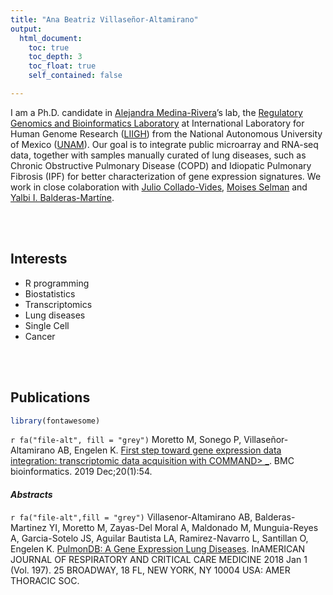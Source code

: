 ```yaml
---
title: "Ana Beatriz Villaseñor-Altamirano"
output:
  html_document:
    toc: true
    toc_depth: 3
    toc_float: true
    self_contained: false

---
```


<script>
  $(document).ready(function() {
    $('#TOC').parent().prepend('<div id=\"nav_logo\"><img src=\"images/liigh.png"></div>');
  });
</script>



I am a Ph.D. candidate in [Alejandra Medina-Rivera](http://liigh.unam.mx/profile/dra-alejandra-medina-rivera/)'s lab, the [Regulatory Genomics and Bioinformatics Laboratory](http://liigh.unam.mx/amedina/) at International Laboratory for Human Genome Research ([LIIGH](http://liigh.unam.mx/)) from the National Autonomous University of Mexico ([UNAM](https://www.unam.mx/)). Our goal is to integrate public microarray and RNA-seq data, together with samples manually curated of lung diseases, such as Chronic Obstructive Pulmonary Disease (COPD) and Idiopatic Pulmonary Fibrosis (IPF) for better characterization of gene expression signatures. We work in close colaboration with [Julio Collado-Vides](http://www.ccg.unam.mx/pedro-julio-collado-vides/), [Moises Selman](https://es.wikipedia.org/wiki/Mois%C3%A9s_Selman) and [Yalbi I. Balderas-Martíne](https://scholar.google.com.mx/citations?user=2hvieWAAAAAJ&hl=es).

<br><br>

## Interests

* R programming 
* Biostatistics
* Transcriptomics
* Lung diseases
* Single Cell
* Cancer

<br><br>


## Publications

```r
library(fontawesome)
```

 `r fa("file-alt", fill = "grey")`  Moretto M, Sonego P, Villaseñor-Altamirano AB, Engelen K. [First step toward gene expression data integration: transcriptomic data acquisition with COMMAND> _](https://bmcbioinformatics.biomedcentral.com/articles/10.1186/s12859-019-2643-6). BMC bioinformatics. 2019 Dec;20(1):54.

#### *Abstracts*

 `r fa("file-alt",fill = "grey")`  Villasenor-Altamirano AB, Balderas-Martinez YI, Moretto M, Zayas-Del Moral A, Maldonado M, Munguia-Reyes A, Garcia-Sotelo JS, Aguilar Bautista LA, Ramirez-Navarro L, Santillan O, Engelen K. [PulmonDB: A Gene Expression Lung Diseases](https://www.atsjournals.org/doi/abs/10.1164/ajrccm-conference.2018.197.1_MeetingAbstracts.A7686). InAMERICAN JOURNAL OF RESPIRATORY AND CRITICAL CARE MEDICINE 2018 Jan 1 (Vol. 197). 25 BROADWAY, 18 FL, NEW YORK, NY 10004 USA: AMER THORACIC SOC.


